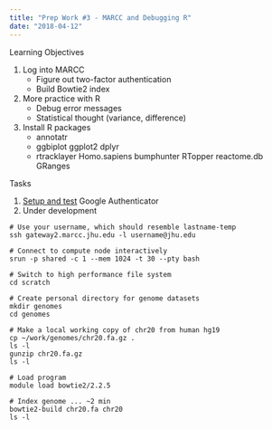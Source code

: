 ```yaml
---
title: "Prep Work #3 - MARCC and Debugging R"
date: "2018-04-12"
---
```


Learning Objectives

1. Log into MARCC
    - Figure out two-factor authentication
    - Build Bowtie2 index
1. More practice with R
    - Debug error messages
    - Statistical thought (variance, difference)
1. Install R packages 
    - annotatr
    - ggbiplot ggplot2 dplyr 
    - rtracklayer Homo.sapiens bumphunter RTopper reactome.db GRanges


Tasks

1. [Setup and test](https://practicalgenomics.github.io/marcc) Google Authenticator
1. Under development

```
# Use your username, which should resemble lastname-temp
ssh gateway2.marcc.jhu.edu -l username@jhu.edu

# Connect to compute node interactively
srun -p shared -c 1 --mem 1024 -t 30 --pty bash

# Switch to high performance file system
cd scratch

# Create personal directory for genome datasets
mkdir genomes
cd genomes

# Make a local working copy of chr20 from human hg19
cp ~/work/genomes/chr20.fa.gz .
ls -l
gunzip chr20.fa.gz
ls -l

# Load program
module load bowtie2/2.2.5

# Index genome ... ~2 min
bowtie2-build chr20.fa chr20
ls -l
```
